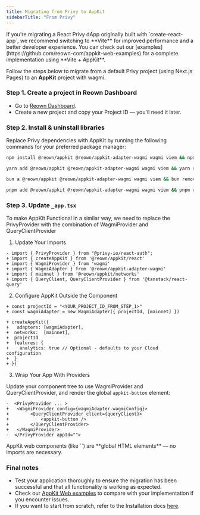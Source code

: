 ```yaml
---
title: Migrating from Privy to AppKit
sidebarTitle: "From Privy"
---
```


<Note> 
If you're migrating a React Privy dApp originally built with `create-react-app`, we recommend switching to **Vite** for improved performance and a better developer experience. 
You can check out our [examples](https://github.com/reown-com/appkit-web-examples) for a complete implementation using **Vite + AppKit**.
</Note>

Follow the steps below to migrate from a default Privy project (using Next.js Pages) to an **AppKit** project with wagmi.

### Step 1. Create a project in Reown Dashboard

- Go to [Reown Dashboard](http://dashboard.reown.com).
- Create a new project and copy your Project ID — you'll need it later.

### Step 2. Install & uninstall libraries

Replace Privy dependencies with AppKit by running the following commands for your preferred package manager:
<CodeGroup>

```bash npm
npm install @reown/appkit @reown/appkit-adapter-wagmi wagmi viem && npm uninstall @privy-io/react-auth @privy-io/server-auth
```

```bash Yarn
yarn add @reown/appkit @reown/appkit-adapter-wagmi wagmi viem && yarn remove @privy-io/react-auth @privy-io/server-auth
```

```bash Bun
bun a @reown/appkit @reown/appkit-adapter-wagmi wagmi viem && bun remove @privy-io/react-auth @privy-io/server-auth
```

```bash pnpm
pnpm add @reown/appkit @reown/appkit-adapter-wagmi wagmi viem && pnpm remove @privy-io/react-auth @privy-io/server-auth
```
</CodeGroup>


### Step 3. Update `_app.tsx`

To make AppKit Functional in a similar way, we need to replace the PrivyProvider with the combination of WagmiProvider and QueryClientProvider

1. Update Your Imports
```tsx {2-6}
- import { PrivyProvider } from "@privy-io/react-auth";
+ import { createAppKit } from '@reown/appkit/react'
+ import { WagmiProvider } from 'wagmi'
+ import { WagmiAdapter } from '@reown/appkit-adapter-wagmi'
+ import { mainnet } from '@reown/appkit/networks'
+ import { QueryClient, QueryClientProvider } from '@tanstack/react-query'
```

2. Configure AppKit Outside the Component
```tsx {1-11}
+ const projectId = "<YOUR_PROJECT_ID_FROM_STEP_1>"
+ const wagmiAdapter = new WagmiAdapter({ projectId, [mainnet] })

+ createAppKit({
+   adapters: [wagmiAdapter],
+  networks:  [mainnet],
+  projectId
+  features: {
+    analytics: true // Optional - defaults to your Cloud configuration
+  }
+ })
```

3. Wrap Your App With Providers

Update your component tree to use WagmiProvider and QueryClientProvider, and render the global `appkit-button` element:

```tsx {2-6}
-  <PrivyProvider ... >
+   <WagmiProvider config={wagmiAdapter.wagmiConfig}>
+        <QueryClientProvider client={queryClient}>
+            <appkit-button />
+        </QueryClientProvider>
+   </WagmiProvider>
-  </PrivyProvider appId="">
```

<Info>
AppKit web components (like `<appkit-button>`) are **global HTML elements** — no imports are necessary. 
</Info>


### Final notes

- Test your application thoroughly to ensure the migration has been successful and that all functionality is working as expected.
- Check our [AppKit Web examples](https://github.com/reown-com/appkit-web-examples) to compare with your implementation if you encounter issues.
- If you want to start from scratch, refer to the Installation docs [here](/appkit/next/core/installation).
